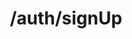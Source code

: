 ---
openapi: post /auth/signup
title: /auth/signUp
description: Sign Up endpoint
authMethod: "bearer"
---